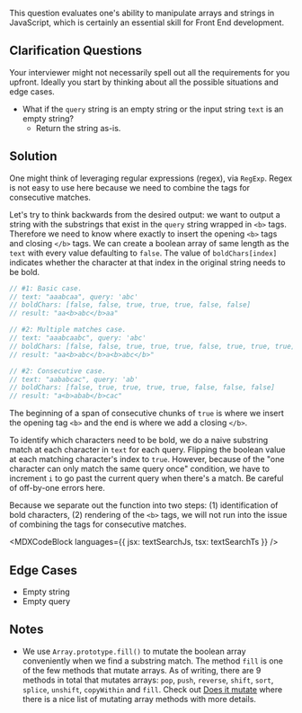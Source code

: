 

This question evaluates one's ability to manipulate arrays and strings in JavaScript, which is certainly an essential skill for Front End development.

## Clarification Questions

Your interviewer might not necessarily spell out all the requirements for you upfront. Ideally you start by thinking about all the possible situations and edge cases.

- What if the `query` string is an empty string or the input string `text` is an empty string?
  - Return the string as-is.

## Solution

One might think of leveraging regular expressions (regex), via `RegExp`. Regex is not easy to use here because we need to combine the tags for consecutive matches.

Let's try to think backwards from the desired output: we want to output a string with the substrings that exist in the `query` string wrapped in `<b>` tags. Therefore we need to know where exactly to insert the opening `<b>` tags and closing `</b>` tags. We can create a boolean array of same length as the `text` with every value defaulting to `false`. The value of `boldChars[index]` indicates whether the character at that index in the original string needs to be bold.

```js
// #1: Basic case.
// text: "aaabcaa", query: 'abc'
// boldChars: [false, false, true, true, true, false, false]
// result: "aa<b>abc</b>aa"

// #2: Multiple matches case.
// text: "aaabcaabc", query: 'abc'
// boldChars: [false, false, true, true, true, false, true, true, true]
// result: "aa<b>abc</b>a<b>abc</b>"

// #2: Consecutive case.
// text: "aababcac", query: 'ab'
// boldChars: [false, true, true, true, true, false, false, false]
// result: "a<b>abab</b>cac"
```

The beginning of a span of consecutive chunks of `true` is where we insert the opening tag `<b>` and the end is where we add a closing `</b>`.

To identify which characters need to be bold, we do a naive substring match at each character in `text` for each query. Flipping the boolean value at each matching character's index to `true`. However, because of the "one character can only match the same query once" condition, we have to increment `i` to go past the current query when there's a match. Be careful of off-by-one errors here.

Because we separate out the function into two steps: (1) identification of bold characters, (2) rendering of the `<b>` tags, we will not run into the issue of combining the tags for consecutive matches.

<MDXCodeBlock languages={{ jsx: textSearchJs, tsx: textSearchTs }} />

## Edge Cases

- Empty string
- Empty query

## Notes

- We use `Array.prototype.fill()` to mutate the boolean array conveniently when we find a substring match. The method `fill` is one of the few methods that mutate arrays. As of writing, there are 9 methods in total that mutates arrays: `pop`, `push`, `reverse`, `shift`, `sort`, `splice`, `unshift`, `copyWithin` and `fill`. Check out [Does it mutate](https://doesitmutate.xyz) where there is a nice list of mutating array methods with more details.
